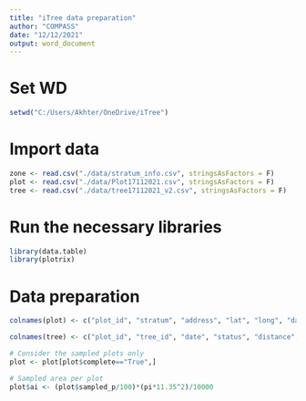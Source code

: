 ---
title: "iTree data preparation"
author: "COMPASS"
date: "12/12/2021"
output: word_document
---


# Set WD
```{r}
setwd("C:/Users/Akhter/OneDrive/iTree")
```


# Import data
```{r}
zone <- read.csv("./data/stratum_info.csv", stringsAsFactors = F)
plot <- read.csv("./data/Plot17112021.csv", stringsAsFactors = F)
tree <- read.csv("./data/tree17112021_v2.csv", stringsAsFactors = F)
```

# Run the necessary libraries
```{r}
library(data.table)
library(plotrix)
```



# Data preparation
```{r}
colnames(plot) <- c("plot_id", "stratum", "address", "lat", "long", "date", "crew", "contact", "pa_ha", "ploto", "stake", "tree_p", "shrub_p", "sampled_p", "notes", "complete")

colnames(tree) <- c("plot_id", "tree_id", "date", "status", "distance", "direction", "species", "lu", "d1", "d1h", "d1m", "d2", "d2h", "d2m", "d3", "d3h", "d3m", "d4", "d4h", "d4m", "d5", "d5h", "d5m", "d6", "d6h", "d6m", "cd_p", "th", "cth", "cbh", "cwns", "cwew", "cm_p", "i_p", "t_shrub_p", "cle", "st", "public", "t_lat", "t_long", "t_comment")

# Consider the sampled plots only
plot <- plot[plot$complete=="True",]

# Sampled area per plot
plot$ai <- (plot$sampled_p/100)*(pi*11.35^2)/10000
```

